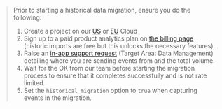 > Prior to starting a historical data migration, ensure you do the following:
> 1. Create a project on our [US](https://us.posthog.com/signup) or [EU](https://eu.posthog.com/signup) Cloud
> 2. Sign up to a paid product analytics plan on [the billing page](https://us.posthog.com/organization/billing) (historic imports are free but this unlocks the necessary features).
> 3. Raise an [in-app support request](http://us.posthog.com/home#supportModal) (Target Area: Data Management) detailing where you are sending events from and the total volume.
> 4. Wait for the OK from our team before starting the migration process to ensure that it completes successfully and is not rate limited.
> 5. Set the `historical_migration` option to `true` when capturing events in the migration.